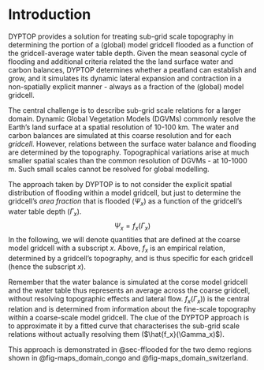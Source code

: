 # Introduction

DYPTOP provides a solution for treating sub-grid scale topography in determining the portion of a (global) model gridcell flooded as a function of the gridcell-average water table depth. Given the mean seasonal cycle of flooding and additional criteria related the the land surface water and carbon balances, DYPTOP determines whether a peatland can establish and grow, and it simulates its dynamic lateral expansion and contraction in a non-spatially explicit manner - always as a fraction of the (global) model gridcell.

The central challenge is to describe sub-grid scale relations for a larger domain. Dynamic Global Vegetation Models (DGVMs) commonly resolve the Earth's land surface at a spatial resolution of 10-100 km. The water and carbon balances are simulated at this coarse resolution and for each *gridcell*. However, relations between the surface water balance and flooding are determined by the topography. Topographical variations arise at much smaller spatial scales than the common resolution of DGVMs - at 10-1000 m. Such small scales cannot be resolved for global modelling.

The approach taken by DYPTOP is to not consider the explicit spatial distribution of flooding within a model gridcell, but just to determine the gridcell's *area fraction* that is flooded ($\Psi_x$) as a function of the gridcell's water table depth ($\Gamma_x$). 
$$
\Psi_x = f_x(\Gamma_x)
$$
In the following, we will denote quantities that are defined at the coarse model gridcell with a subscript $x$. Above, $f_x$ is an empirical relation, determined by a gridcell's topography, and is thus specific for each gridcell (hence the subscript $x$).

Remember that the water balance is simulated at the corse model gridcell and the water table thus represents an average across the coarse gridcell, without resolving topographic effects and lateral flow. $f_x(\Gamma_x)$) is the central relation and is determined from information about the fine-scale topography within a coarse-scale model gridcell. The clue of the DYPTOP approach is to approximate it by a fitted curve that characterises the sub-grid scale relations without actually resolving them ($\hat{f_x}(\Gamma_x)$).

This approach is demonstrated in @sec-fflooded for the two demo regions shown in @fig-maps_domain_congo and @fig-maps_domain_switzerland.